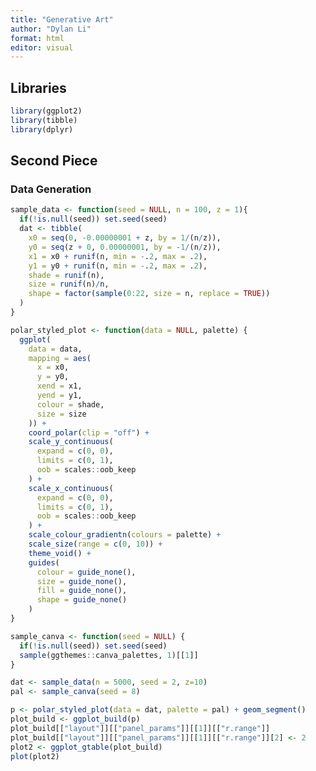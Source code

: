 ```yaml
---
title: "Generative Art"
author: "Dylan Li"
format: html
editor: visual
---
```


## Libraries

```r
library(ggplot2)
library(tibble)
library(dplyr)
```

## Second Piece

### Data Generation

```r
sample_data <- function(seed = NULL, n = 100, z = 1){
  if(!is.null(seed)) set.seed(seed)
  dat <- tibble(
    x0 = seq(0, -0.00000001 + z, by = 1/(n/z)),
    y0 = seq(z + 0, 0.00000001, by = -1/(n/z)),
    x1 = x0 + runif(n, min = -.2, max = .2),
    y1 = y0 + runif(n, min = -.2, max = .2),
    shade = runif(n), 
    size = runif(n)/n,
    shape = factor(sample(0:22, size = n, replace = TRUE))
  )
}
```

```r
polar_styled_plot <- function(data = NULL, palette) {
  ggplot(
    data = data,
    mapping = aes(
      x = x0,
      y = y0,
      xend = x1,
      yend = y1,
      colour = shade,
      size = size
    )) + 
    coord_polar(clip = "off") +
    scale_y_continuous(
      expand = c(0, 0),
      limits = c(0, 1), 
      oob = scales::oob_keep
    ) +
    scale_x_continuous(
      expand = c(0, 0), 
      limits = c(0, 1), 
      oob = scales::oob_keep
    ) + 
    scale_colour_gradientn(colours = palette) + 
    scale_size(range = c(0, 10)) + 
    theme_void() + 
    guides(
      colour = guide_none(),
      size = guide_none(),
      fill = guide_none(),
      shape = guide_none()
    )
}
```

```r
sample_canva <- function(seed = NULL) {
  if(!is.null(seed)) set.seed(seed)
  sample(ggthemes::canva_palettes, 1)[[1]]
}
```

```r
dat <- sample_data(n = 5000, seed = 2, z=10) 
pal <- sample_canva(seed = 8)

p <- polar_styled_plot(data = dat, palette = pal) + geom_segment()
plot_build <- ggplot_build(p)
plot_build[["layout"]][["panel_params"]][[1]][["r.range"]]
plot_build[["layout"]][["panel_params"]][[1]][["r.range"]][2] <- 2
plot2 <- ggplot_gtable(plot_build)
plot(plot2)
```
